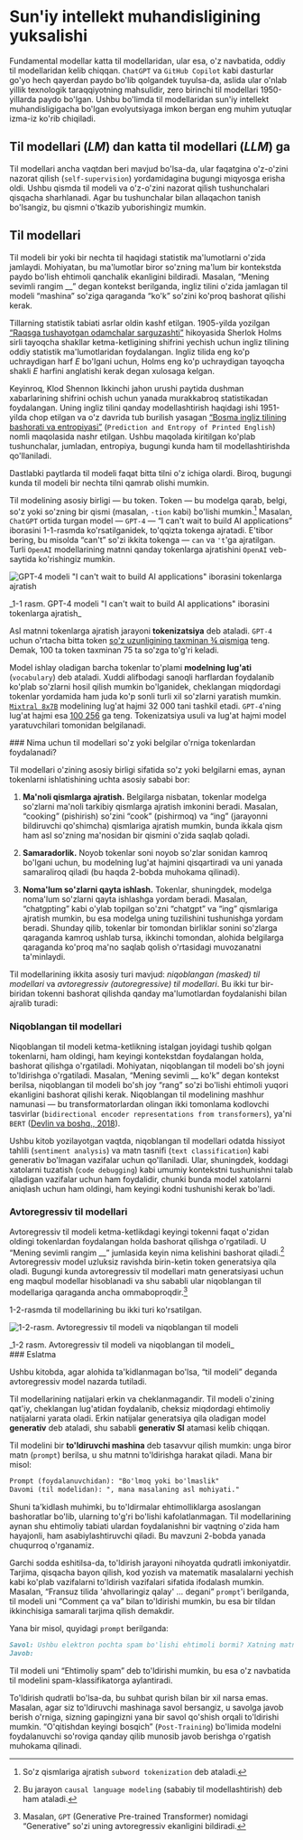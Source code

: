 # Sun'iy intellekt muhandisligining yuksalishi

Fundamental modellar katta til modellaridan, ular esa, o'z navbatida, oddiy til modellaridan kelib chiqqan. `ChatGPT` va `GitHub Copilot` kabi dasturlar go'yo hech qayerdan paydo bo'lib qolgandek tuyulsa-da, aslida ular o'nlab yillik texnologik taraqqiyotning mahsulidir, zero birinchi til modellari 1950-yillarda paydo bo'lgan. Ushbu bo'limda til modellaridan sun'iy intellekt muhandisligigacha bo'lgan evolyutsiyaga imkon bergan eng muhim yutuqlar izma-iz ko'rib chiqiladi.

## Til modellari (_LM_) dan katta til modellari (_LLM_) ga

Til modellari ancha vaqtdan beri mavjud bo'lsa-da, ular faqatgina o'z-o'zini nazorat qilish (`self-supervision`) yordamidagina bugungi miqyosga erisha oldi. Ushbu qismda til modeli va o'z-o'zini nazorat qilish tushunchalari qisqacha sharhlanadi. Agar bu tushunchalar bilan allaqachon tanish bo'lsangiz, bu qismni o'tkazib yuborishingiz mumkin.

## Til modellari

Til modeli bir yoki bir nechta til haqidagi statistik ma'lumotlarni o'zida jamlaydi. Mohiyatan, bu ma'lumotlar biror so'zning ma'lum bir kontekstda paydo bo'lish ehtimoli qanchalik ekanligini bildiradi. Masalan, “Mening sevimli rangim __” degan kontekst berilganda, ingliz tilini o'zida jamlagan til modeli “mashina” so'ziga qaraganda “ko'k” so'zini ko'proq bashorat qilishi kerak.

Tillarning statistik tabiati asrlar oldin kashf etilgan. 1905-yilda yozilgan [“Raqsga tushayotgan odamchalar sarguzashti”](https://en.wikipedia.org/wiki/The_Adventure_of_the_Dancing_Men) hikoyasida Sherlok Holms sirli tayoqcha shakllar ketma-ketligining shifrini yechish uchun ingliz tilining oddiy statistik ma'lumotlaridan foydalangan. Ingliz tilida eng ko'p uchraydigan harf _E_ bo'lgani uchun, Holms eng ko'p uchraydigan tayoqcha shakli _E_ harfini anglatishi kerak degan xulosaga kelgan.

Keyinroq, Klod Shennon Ikkinchi jahon urushi paytida dushman xabarlarining shifrini ochish uchun yanada murakkabroq statistikadan foydalangan. Uning ingliz tilini qanday modellashtirish haqidagi ishi 1951-yilda chop etilgan va o'z davrida tub burilish yasagan [“Bosma ingliz tilining bashorati va entropiyasi”](https://www.kuenzigbooks.com/pages/books/28623/c-e-shannon-claude-elwood/prediction-and-entropy-of-printed-english-bell-monograph) (`Prediction and Entropy of Printed English`) nomli maqolasida nashr etilgan. Ushbu maqolada kiritilgan ko'plab tushunchalar, jumladan, entropiya, bugungi kunda ham til modellashtirishda qo'llaniladi.

Dastlabki paytlarda til modeli faqat bitta tilni o'z ichiga olardi. Biroq, bugungi kunda til modeli bir nechta tilni qamrab olishi mumkin.

Til modelining asosiy birligi — bu token. Token — bu modelga qarab, belgi, so'z yoki so'zning bir qismi (masalan, `-tion` kabi) bo'lishi mumkin.[^2] Masalan, `ChatGPT` ortida turgan model — `GPT-4` — “I can't wait to build AI applications” iborasini 1-1-rasmda ko'rsatilganidek, to'qqizta tokenga ajratadi. E'tibor bering, bu misolda “can't” so'zi ikkita tokenga — `can` va `'t`'ga ajratilgan. Turli `OpenAI` modellarining matnni qanday tokenlarga ajratishini `OpenAI` veb-saytida ko'rishingiz mumkin.

![GPT-4 modeli "I can't wait to build AI applications" iborasini tokenlarga ajratish](/ai-engineering/1.1-figure.png)
<div className='text-center text-sm'>_1-1 rasm. GPT-4 modeli "I can't wait to build AI applications" iborasini tokenlarga ajratish_</div>

Asl matnni tokenlarga ajratish jarayoni **tokenizatsiya** deb ataladi. `GPT-4` uchun o'rtacha bitta token [so'z uzunligining taxminan ¾ qismiga](https://help.openai.com/en/articles/4936856-what-are-tokens-and-how-to-count-them) teng. Demak, 100 ta token taxminan 75 ta so'zga to'g'ri keladi.

Model ishlay oladigan barcha tokenlar to'plami **modelning lug'ati** (`vocabulary`) deb ataladi. Xuddi alifbodagi sanoqli harflardan foydalanib ko'plab so'zlarni hosil qilish mumkin bo'lganidek, cheklangan miqdordagi tokenlar yordamida ham juda ko'p sonli turli xil so'zlarni yaratish mumkin. [`Mixtral 8x7B`](https://mistral.ai/news/mixtral-of-experts) modelining lug'at hajmi 32 000 tani tashkil etadi. `GPT-4`'ning lug'at hajmi esa [100 256](https://github.com/openai/tiktoken/blob/main/tiktoken/model.py) ga teng. Tokenizatsiya usuli va lug'at hajmi model yaratuvchilari tomonidan belgilanadi.

<Callout>
### Nima uchun til modellari so'z yoki belgilar o'rniga tokenlardan foydalanadi?

Til modellari o'zining asosiy birligi sifatida so'z yoki belgilarni emas, aynan tokenlarni ishlatishining uchta asosiy sababi bor:

1. **Ma'noli qismlarga ajratish.** Belgilarga nisbatan, tokenlar modelga so'zlarni ma'noli tarkibiy qismlarga ajratish imkonini beradi. Masalan, “cooking” (pishirish) so'zini “cook” (pishirmoq) va “ing” (jarayonni bildiruvchi qo'shimcha) qismlariga ajratish mumkin, bunda ikkala qism ham asl so'zning ma'nosidan bir qismini o'zida saqlab qoladi.

2. **Samaradorlik.** Noyob tokenlar soni noyob so'zlar sonidan kamroq bo'lgani uchun, bu modelning lug'at hajmini qisqartiradi va uni yanada samaraliroq qiladi (bu haqda 2-bobda muhokama qilinadi).

3. **Noma'lum so'zlarni qayta ishlash.** Tokenlar, shuningdek, modelga noma'lum so'zlarni qayta ishlashga yordam beradi. Masalan, “chatgpting” kabi o'ylab topilgan so'zni “chatgpt” va “ing” qismlariga ajratish mumkin, bu esa modelga uning tuzilishini tushunishga yordam beradi. Shunday qilib, tokenlar bir tomondan birliklar sonini so'zlarga qaraganda kamroq ushlab tursa, ikkinchi tomondan, alohida belgilarga qaraganda ko'proq ma'no saqlab qolish o'rtasidagi muvozanatni ta'minlaydi.
</Callout>

Til modellarining ikkita asosiy turi mavjud: _niqoblangan (masked) til modellari_ va _avtoregressiv (autoregressive) til modellari_. Bu ikki tur bir-biridan tokenni bashorat qilishda qanday ma'lumotlardan foydalanishi bilan ajralib turadi:

### Niqoblangan til modellari

Niqoblangan til modeli ketma-ketlikning istalgan joyidagi tushib qolgan tokenlarni, ham oldingi, ham keyingi kontekstdan foydalangan holda, bashorat qilishga o'rgatiladi. Mohiyatan, niqoblangan til modeli bo'sh joyni to'ldirishga o'rgatiladi. Masalan, “Mening sevimli __ ko'k” degan kontekst berilsa, niqoblangan til modeli bo'sh joy “rang” so'zi bo'lishi ehtimoli yuqori ekanligini bashorat qilishi kerak. Niqoblangan til modelining mashhur namunasi — bu transformatorlardan olingan ikki tomonlama kodlovchi tasvirlar (`bidirectional encoder representations from transformers`), ya'ni `BERT` ([Devlin va boshq., 2018](https://arxiv.org/abs/1810.04805)).

Ushbu kitob yozilayotgan vaqtda, niqoblangan til modellari odatda hissiyot tahlili (`sentiment analysis`) va matn tasnifi (`text classification`) kabi generativ bo'lmagan vazifalar uchun qo'llaniladi. Ular, shuningdek, koddagi xatolarni tuzatish (`code debugging`) kabi umumiy kontekstni tushunishni talab qiladigan vazifalar uchun ham foydalidir, chunki bunda model xatolarni aniqlash uchun ham oldingi, ham keyingi kodni tushunishi kerak bo'ladi.

### Avtoregressiv til modellari

Avtoregressiv til modeli ketma-ketlikdagi keyingi tokenni faqat o'zidan oldingi tokenlardan foydalangan holda bashorat qilishga o'rgatiladi. U “Mening sevimli rangim __” jumlasida keyin nima kelishini bashorat qiladi.[^3] Avtoregressiv model uzluksiz ravishda birin-ketin token generatsiya qila oladi. Bugungi kunda avtoregressiv til modellari matn generatsiyasi uchun eng maqbul modellar hisoblanadi va shu sababli ular niqoblangan til modellariga qaraganda ancha ommaboproqdir.[^4]

1-2-rasmda til modellarining bu ikki turi ko'rsatilgan.

![1-2-rasm. Avtoregressiv til modeli va niqoblangan til modeli](/ai-engineering/1.2-figure.png)

<div className='text-center text-sm'>_1-2 rasm. Avtoregressiv til modeli va niqoblangan til modeli_</div>

<Callout>
### Eslatma

Ushbu kitobda, agar alohida ta'kidlanmagan bo'lsa, “til modeli” deganda avtoregressiv model nazarda tutiladi.
</Callout>

Til modellarining natijalari erkin va cheklanmagandir. Til modeli o'zining qat'iy, cheklangan lug'atidan foydalanib, cheksiz miqdordagi ehtimoliy natijalarni yarata oladi. Erkin natijalar generatsiya qila oladigan model **generativ** deb ataladi, shu sababli **generativ SI** atamasi kelib chiqqan.

Til modelini bir **to'ldiruvchi mashina** deb tasavvur qilish mumkin: unga biror matn (`prompt`) berilsa, u shu matnni to'ldirishga harakat qiladi. Mana bir misol:

``` markdown
Prompt (foydalanuvchidan): "Bo'lmoq yoki bo'lmaslik"
Davomi (til modelidan): ", mana masalaning asl mohiyati."
```

Shuni ta'kidlash muhimki, bu to'ldirmalar ehtimolliklarga asoslangan bashoratlar bo'lib, ularning to'g'ri bo'lishi kafolatlanmagan. Til modellarining aynan shu ehtimoliy tabiati ulardan foydalanishni bir vaqtning o'zida ham hayajonli, ham asabiylashtiruvchi qiladi. Bu mavzuni 2-bobda yanada chuqurroq o'rganamiz.

Garchi sodda eshitilsa-da, to'ldirish jarayoni nihoyatda qudratli imkoniyatdir. Tarjima, qisqacha bayon qilish, kod yozish va matematik masalalarni yechish kabi ko'plab vazifalarni to'ldirish vazifalari sifatida ifodalash mumkin. Masalan, “Fransuz tilida 'ahvollaringiz qalay' … degani” `prompt`'i berilganda, til modeli uni “Comment ça va” bilan to'ldirishi mumkin, bu esa bir tildan ikkinchisiga samarali tarjima qilish demakdir.

Yana bir misol, quyidagi `prompt` berilganda:

``` markdown
Savol: Ushbu elektron pochta spam bo'lishi ehtimoli bormi? Xatning matni: <elektron pochta matni>
Javob:
```

Til modeli uni “Ehtimoliy spam” deb to'ldirishi mumkin, bu esa o'z navbatida til modelini spam-klassifikatorga aylantiradi.

To'ldirish qudratli bo'lsa-da, bu suhbat qurish bilan bir xil narsa emas. Masalan, agar siz to'ldiruvchi mashinaga savol bersangiz, u savolga javob berish o'rniga, sizning gapingizni yana bir savol qo'shish orqali to'ldirishi mumkin. “O'qitishdan keyingi bosqich” (`Post-Training`) bo'limida modelni foydalanuvchi so'roviga qanday qilib munosib javob berishga o'rgatish muhokama qilinadi.




[^3]: Bu jarayon `causal language modeling` (sababiy til modellashtirish) deb ham ataladi.
[^4]: Masalan, `GPT` (Generative Pre-trained Transformer) nomidagi “Generative” so'zi uning avtoregressiv ekanligini bildiradi.

[^2]: So'z qismlariga ajratish `subword tokenization` deb ataladi.